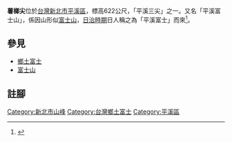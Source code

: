 '''薯榔尖'''位於[[台灣|台灣]][[新北市|新北市]][[平溪區|平溪區]]，標高622公尺，「平溪三尖」之一。又名「平溪富士山」，係因山形似[[富士山|富士山]]，[[台灣日治時期|日治時期]]日人稱之為「平溪富士」而來<ref>{{Cite web |url=http://www.pingsi.tpc.gov.tw/_file/1323/SG/28037/D.html |title=平溪三尖登山步道 |access-date=2010-08-23 |archive-date=2010-01-06 |archive-url=https://web.archive.org/web/20100106091810/http://www.pingsi.tpc.gov.tw/_file/1323/SG/28037/D.html |dead-url=yes }}</ref>。

== 參見 ==
*[[鄉土富士|鄉土富士]]
*[[富士山|富士山]]

== 註腳 ==
{{reflist}}

{{TW-geo-stub}}

[[Category:新北市山峰|Category:新北市山峰]]
[[Category:台灣鄉土富士|Category:台灣鄉土富士]]
[[Category:平溪區|Category:平溪區]]